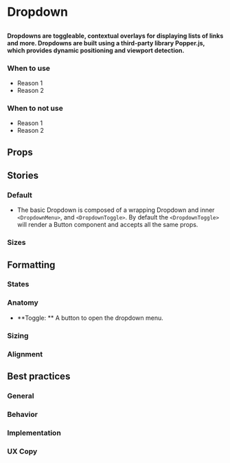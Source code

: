 
# Dropdown

##

<h4>
  Dropdowns are toggleable, contextual overlays for displaying lists of links and more. 
  Dropdowns are built using a third-party library Popper.js, which provides dynamic positioning and viewport detection.
</h4>

<Canvas>
  <Story id="design-system-dropdown--default" />
</Canvas>

### When to use 
- Reason 1
- Reason 2

### When to not use
- Reason 1
- Reason 2

## Props

<ArgsTable of={Dropdown} />

## Stories

### Default

- The basic Dropdown is composed of a wrapping Dropdown and inner `<DropdownMenu>`, and `<DropdownToggle>`. By default the `<DropdownToggle>` will render a Button component and accepts all the same props.

<Canvas>
  <Story id="design-system-dropdown--default" />
</Canvas>

### Sizes

<Canvas>
  <Story id="design-system-dropdown--sizes" />
</Canvas>


## Formatting

### States

### Anatomy 
- **Toggle: ** A button to open the dropdown menu.


### Sizing

### Alignment


## Best practices

### General

### Behavior

### Implementation

### UX Copy
